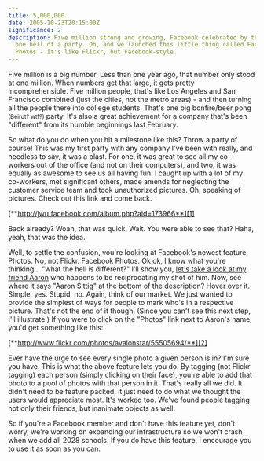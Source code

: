 ```yaml
---
title: 5,000,000
date: 2005-10-23T20:15:00Z
significance: 2
description: Five million strong and growing, Facebook celebrated by throwing
  one hell of a party. Oh, and we launched this little thing called Facebook
  Photos - it's like Flickr, but Facebook-style.
---
```


Five million is a big number. Less than one year ago, that number only stood at one million. When numbers get that large, it gets pretty incomprehensible. Five million people, that's like Los Angeles and San Francisco combined (just the cities, not the metro areas) - and then turning all the people there into college students. That's one big bonfire/beer pong <small>(Beirut? wtf?)</small> party. It's also a great achievement for a company that's been "different" from its humble beginnings last February.

So what do you do when you hit a milestone like this? Throw a party of course! This was my first party with any company I've been with really, and needless to say, it was a blast. For one, it was great to see all my co-workers out of the office (and not on their computers), and two, it was equally as awesome to see us all having fun. I caught up with a lot of my co-workers, met significant others, made amends for neglecting the customer service team and took unauthorized pictures. Oh, speaking of pictures. Check out this link and come back.

[**http://jwu.facebook.com/album.php?aid=173966**][1]

Back already? Woah, that was quick. Wait. You were able to see that? Haha, yeah, that was the idea.

Well, to settle the confusion, you're looking at Facebook's newest feature. Photos. No, not Flickr. Facebook Photos. Ok ok, I know what you're thinking... "what the hell is different?" I'll show you, [let's take a look at my friend Aaron][1] who happens to be reciprocating my shot of him. Now, see where it says "Aaron Sittig" at the bottom of the description? Hover over it. Simple, yes. Stupid, no. Again, think of our market. We just wanted to provide the simplest of ways for people to mark who's in a respective picture. That's not the end of it though. (Since you can't see this next step, I'll illustrate.) If you were to click on the "Photos" link next to Aaron's name, you'd get something like this:

[**http://www.flickr.com/photos/avalonstar/55505694/**][2]

Ever have the urge to see every single photo a given person is in? I'm sure you have. This is what the above feature lets you do. By tagging (not Flickr tagging) each person (simply clicking on their face), you're able to add that photo to a pool of photos with that person in it. That's really all we did. It didn't need to be feature packed, it just need to do what we thought the users would appreciate most. It's worked too. We've found people tagging not only their friends, but inanimate objects as well.

So if you're a Facebook member and don't have this feature yet, don't worry, we're working on expanding our infrastructure so we won't crash when we add all 2028 schools. If you do have this feature, I encourage you to use it as soon as you can.

[1]: http://jwu.facebook.com/album.php?aid=173966
[2]: http://www.flickr.com/photos/avalonstar/55505694/
